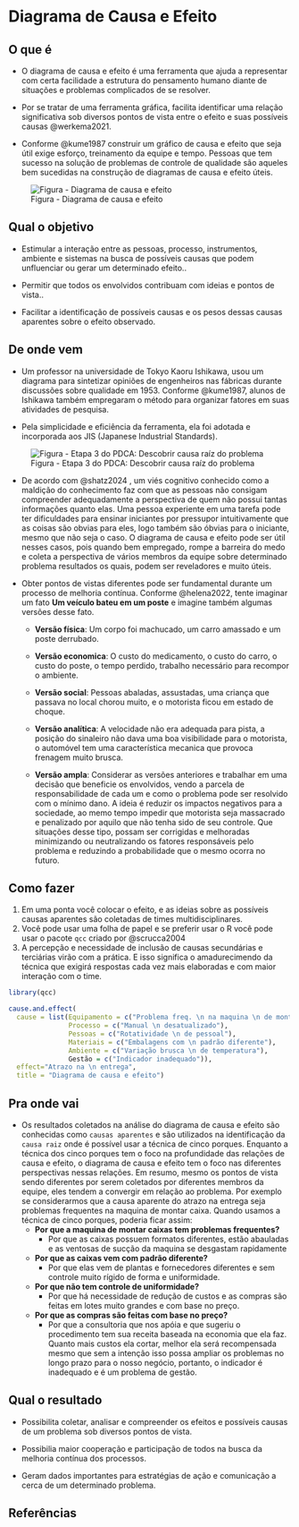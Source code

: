 # Diagrama de Causa e Efeito

## O que é {.unnumbered}

-   O diagrama de causa e efeito é uma ferramenta que ajuda a representar com certa facilidade a estrutura do pensamento humano diante de situações e problemas complicados de se resolver.

-   Por se tratar de uma ferramenta gráfica, facilita identificar uma relação significativa sob diversos pontos de vista entre o efeito e suas possíveis causas @werkema2021.

-   Conforme @kume1987 construir um gráfico de causa e efeito que seja útil exige esforço, treinamento da equipe e tempo. Pessoas que tem sucesso na solução de problemas de controle de qualidade são aqueles bem sucedidas na construção de diagramas de causa e efeito úteis.

![Figura - Diagrama de causa e efeito](images/diagrama_causa_efeito.png)

## Qual o objetivo {.unnumbered}

-   Estimular a interação entre as pessoas, processo, instrumentos, ambiente e sistemas na busca de possíveis causas que podem unfluenciar ou gerar um determinado efeito..

-   Permitir que todos os envolvidos contribuam com ideias e pontos de vista..

-   Facilitar a identificação de possíveis causas e os pesos dessas causas aparentes sobre o efeito observado.

## De onde vem {.unnumbered}

-   Um professor na universidade de Tokyo Kaoru Ishikawa, usou um diagrama para sintetizar opiniões de engenheiros nas fábricas durante discussões sobre qualidade em 1953. Conforme @kume1987, alunos de Ishikawa também empregaram o método para organizar fatores em suas atividades de pesquisa.

-   Pela simplicidade e eficiência da ferramenta, ela foi adotada e incorporada aos JIS (Japanese Industrial Standards).

![Figura - Etapa 3 do PDCA: Descobrir causa raíz do problema](images/step_3.png)

-   De acordo com @shatz2024 , um viés cognitivo conhecido como a maldição do conhecimento faz com que as pessoas não consigam compreender adequadamente a perspectiva de quem não possui tantas informações quanto elas. Uma pessoa experiente em uma tarefa pode ter dificuldades para ensinar iniciantes por pressupor intuitivamente que as coisas são obvias para eles, logo também são óbvias para o iniciante, mesmo que não seja o caso. O diagrama de causa e efeito pode ser útil nesses casos, pois quando bem empregado, rompe a barreira do medo e coleta a perspectiva de vários membros da equipe sobre determinado problema resultados os quais, podem ser reveladores e muito úteis.

-   Obter pontos de vistas diferentes pode ser fundamental durante um processo de melhoria contínua. Conforme @helena2022, tente imaginar um fato **Um veículo bateu em um poste** e imagine também algumas versões desse fato.

    -   **Versão física**: Um corpo foi machucado, um carro amassado e um poste derrubado.

    -   **Versão economica**: O custo do medicamento, o custo do carro, o custo do poste, o tempo perdido, trabalho necessário para recompor o ambiente.

    -   **Versão social**: Pessoas abaladas, assustadas, uma criança que passava no local chorou muito, e o motorista ficou em estado de choque.

    -   **Versão analítica**: A velocidade não era adequada para pista, a posição do sinaleiro não dava uma boa visibilidade para o motorista, o automóvel tem uma característica mecanica que provoca frenagem muito brusca.

    -   **Versão ampla**: Considerar as versões anteriores e trabalhar em uma decisão que beneficie os envolvidos, vendo a parcela de responsabilidade de cada um e como o problema pode ser resolvido com o mínimo dano. A ideia é reduzir os impactos negativos para a sociedade, ao memo tempo impedir que motorista seja massacrado e penalizado por aquilo que não tenha sido de seu controle. Que situações desse tipo, possam ser corrigidas e melhoradas minimizando ou neutralizando os fatores responsáveis pelo problema e reduzindo a probabilidade que o mesmo ocorra no futuro.

## Como fazer {.unnumbered}

1.  Em uma ponta você colocar o efeito, e as ideias sobre as possíveis causas aparentes são coletadas de times multidisciplinares.
2.  Você pode usar uma folha de papel e se preferir usar o R você pode usar o pacote `qcc` criado por @scrucca2004
3.  A percepção e necessidade de inclusão de causas secundárias e terciárias virão com a prática. E isso significa o amadurecimendo da técnica que exigirá respostas cada vez mais elaboradas e com maior interação com o time.

```r

library(qcc)

cause.and.effect(
  cause = list(Equipamento = c("Problema freq. \n na maquina \n de montar caixas"),
               Processo = c("Manual \n desatualizado"),
               Pessoas = c("Rotatividade \n de pessoal"),
               Materiais = c("Embalagens com \n padrão diferente"),
               Ambiente = c("Variação brusca \n de temperatura"),
               Gestão = c("Indicador inadequado")),
  effect="Atrazo na \n entrega",
  title = "Diagrama de causa e efeito")


```

## Pra onde vai {.unnumbered}

-   Os resultados coletados na análise do diagrama de causa e efeito são conhecidas como `causas aparentes` e são utilizados na identificação da `causa raiz` onde é possível usar a técnica de cinco porques. Enquanto a técnica dos cinco porques tem o foco na profundidade das relações de causa e efeito, o diagrama de causa e efeito tem o foco nas diferentes perspectivas nessas relações. Em resumo, mesmo os pontos de vista sendo diferentes por serem coletados por diferentes membros da equipe, eles tendem a convergir em relação ao problema. Por exemplo se considerarmos que a causa aparente do atrazo na entrega seja problemas frequentes na maquina de montar caixa. Quando usamos a técnica de cinco porques, poderia ficar assim:
    -   **Por que a maquina de montar caixas tem problemas frequentes?**
        -   Por que as caixas possuem formatos diferentes, estão abauladas e as ventosas de sucção da maquina se desgastam rapidamente
    -   **Por que as caixas vem com padrão diferente?**
        -   Por que elas vem de plantas e fornecedores diferentes e sem controle muito rígido de forma e uniformidade.
    -   **Por que não tem controle de uniformidade?**
        -   Por que há necessidade de redução de custos e as compras são feitas em lotes muito grandes e com base no preço.
    -   **Por que as compras são feitas com base no preço?**
        -   Por que a consultoria que nos apóia e que sugeriu o procedimento tem sua receita baseada na economia que ela faz. Quanto mais custos ela cortar, melhor ela será recompensada mesmo que sem a intenção isso possa ampliar os problemas no longo prazo para o nosso negócio, portanto, o indicador é inadequado e é um problema de gestão.

## Qual o resultado {.unnumbered}

-   Possibilita coletar, analisar e compreender os efeitos e possíveis causas de um problema sob diversos pontos de vista.

-   Possibilia maior cooperação e participação de todos na busca da melhoria contínua dos processos.

-   Geram dados importantes para estratégias de ação e comunicação a cerca de um determinado problema.

## Referências {.unnumbered}
